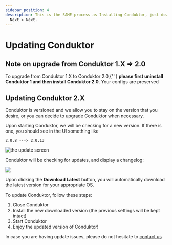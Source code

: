 ```yaml
---
sidebar_position: 4
description: This is the SAME process as Installing Conduktor, just download and Next >
  Next > Next.
---
```



# Updating Conduktor

## Note on upgrade from Conduktor 1.X =&gt; 2.0

<InfoBox type="danger">
  To upgrade from Conduktor 1.X to Conduktor 2.0,{' '}
  <strong>please first uninstall Conduktor 1 and then install Conduktor 2.0</strong>. Your configs
  are preserved
</InfoBox>

## Updating Conduktor 2.X

Conduktor is versioned and we allow you to stay on the version that you desire, or you can decide to upgrade Conduktor when necessary.

Upon starting Conduktor, we will be checking for a new version. If there is one, you should see in the UI something like

```text
2.0.8 ---> 2.0.13
```

![the update screen](../assets/assets/screen-shot-2020-04-08-at-10.13.02.png)

Conduktor will be checking for updates, and display a changelog:

![](../assets/assets/screen-shot-2020-04-08-at-10.14.57.png)

Upon clicking the **Download Latest** button, you will automatically download the latest version for your appropriate OS.

To update Conduktor, follow these steps:

1. Close Conduktor
2. Install the new downloaded version \(the previous settings will be kept intact\)
3. Start Conduktor
4. Enjoy the updated version of Conduktor!

In case you are having update issues, please do not hesitate to [contact us](https://www.conduktor.io/contact)
